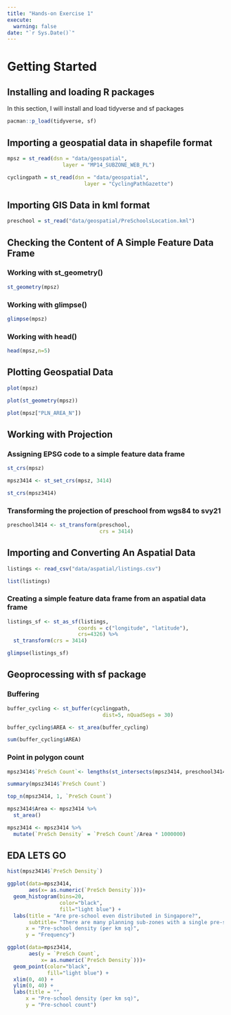 ```yaml
---
title: "Hands-on Exercise 1"
execute: 
  warning: false
date: "`r Sys.Date()`"
---
```


# Getting Started

## Installing and loading R packages

In this section, I will install and load tidyverse and sf packages

```r
pacman::p_load(tidyverse, sf)
```

## Importing a geospatial data in shapefile format

```r
mpsz = st_read(dsn = "data/geospatial", 
                  layer = "MP14_SUBZONE_WEB_PL")
```

```r
cyclingpath = st_read(dsn = "data/geospatial", 
                         layer = "CyclingPathGazette")
```

## Importing GIS Data in kml format

```r
preschool = st_read("data/geospatial/PreSchoolsLocation.kml")

```

## Checking the Content of A Simple Feature Data Frame

### Working with st_geometry()

```r
st_geometry(mpsz)

```

### Working with glimpse()

```r
glimpse(mpsz)

```

### Working with head()

```r
head(mpsz,n=5)
```

## Plotting Geospatial Data

```r
plot(mpsz)
```

```r
plot(st_geometry(mpsz))

```

```r
plot(mpsz["PLN_AREA_N"])

```

## Working with Projection

### Assigning EPSG code to a simple feature data frame

```r
st_crs(mpsz)
```

```r
mpsz3414 <- st_set_crs(mpsz, 3414)
```

```r
st_crs(mpsz3414)

```

### Transforming the projection of preschool from wgs84 to svy21

```r
preschool3414 <- st_transform(preschool, 
                              crs = 3414)
```

## Importing and Converting An Aspatial Data

```r
listings <- read_csv("data/aspatial/listings.csv")

list(listings) 
```

### Creating a simple feature data frame from an aspatial data frame

```r
listings_sf <- st_as_sf(listings, 
                       coords = c("longitude", "latitude"),
                       crs=4326) %>%
  st_transform(crs = 3414)
```

```r
glimpse(listings_sf)
```

## Geoprocessing with sf package

### Buffering

```r
buffer_cycling <- st_buffer(cyclingpath, 
                               dist=5, nQuadSegs = 30)
```

```r
buffer_cycling$AREA <- st_area(buffer_cycling)
```

```r
sum(buffer_cycling$AREA)
```

### Point in polygon count

```r
mpsz3414$`PreSch Count`<- lengths(st_intersects(mpsz3414, preschool3414))
```

```r
summary(mpsz3414$`PreSch Count`)
```

```r
top_n(mpsz3414, 1, `PreSch Count`)
```

```r
mpsz3414$Area <- mpsz3414 %>%
  st_area()
```

```r
mpsz3414 <- mpsz3414 %>%
  mutate(`PreSch Density` = `PreSch Count`/Area * 1000000)
```

## EDA LETS GO

```r
hist(mpsz3414$`PreSch Density`)
```

```r
ggplot(data=mpsz3414, 
       aes(x= as.numeric(`PreSch Density`)))+
  geom_histogram(bins=20, 
                 color="black", 
                 fill="light blue") +
  labs(title = "Are pre-school even distributed in Singapore?",
       subtitle= "There are many planning sub-zones with a single pre-school, on the other hand, \nthere are two planning sub-zones with at least 20 pre-schools",
      x = "Pre-school density (per km sq)",
      y = "Frequency")
```

```r
ggplot(data=mpsz3414, 
       aes(y = `PreSch Count`, 
           x= as.numeric(`PreSch Density`)))+
  geom_point(color="black", 
             fill="light blue") +
  xlim(0, 40) +
  ylim(0, 40) +
  labs(title = "",
      x = "Pre-school density (per km sq)",
      y = "Pre-school count")
```
